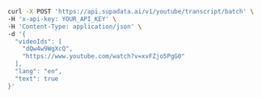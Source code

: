 ```bash CURL
curl -X POST 'https://api.supadata.ai/v1/youtube/transcript/batch' \
-H 'x-api-key: YOUR_API_KEY' \
-H 'Content-Type: application/json' \
-d '{
  "videoIds": [
    "dQw4w9WgXcQ",
    "https://www.youtube.com/watch?v=xvFZjo5PgG0"
  ],
  "lang": "en",
  "text": true
}'
```